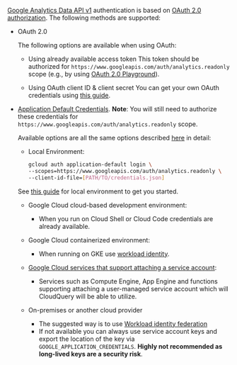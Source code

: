 [Google Analytics Data API v1](https://developers.google.com/analytics/devguides/reporting/data/v1)
authentication is based on [OAuth 2.0 authorization](https://developers.google.com/identity/protocols/oauth2).
The following methods are supported:

- OAuth 2.0

  The following options are available when using OAuth:

  - Using already available access token
    This token should be authorized for `https://www.googleapis.com/auth/analytics.readonly` scope
    (e.g., by using [OAuth 2.0 Playground](https://developers.google.com/oauthplayground/)).

  - Using OAuth client ID & client secret
    You can get your own OAuth credentials using
    [this guide](https://developers.google.com/identity/protocols/oauth2#1.-obtain-oauth-2.0-credentials-from-the-dynamic_data.setvar.console_name-.).

- [Application Default Credentials](https://cloud.google.com/sdk/gcloud/reference/auth/application-default).
  **Note**: You will still need to authorize these credentials for `https://www.googleapis.com/auth/analytics.readonly` scope.

  Available options are all the same options described [here](https://cloud.google.com/docs/authentication/provide-credentials-adc) in detail:

  - Local Environment:
    ```bash
    gcloud auth application-default login \
    --scopes=https://www.googleapis.com/auth/analytics.readonly \
    --client-id-file=[PATH/TO/credentials.json]
    ```
  See [this guide](https://developers.google.com/analytics/devguides/reporting/data/v1/quickstart-cli) for local environment to get you started.

  - Google Cloud cloud-based development environment:

    - When you run on Cloud Shell or Cloud Code credentials are already available.

  - Google Cloud containerized environment:

    - When running on GKE use [workload identity](https://cloud.google.com/kubernetes-engine/docs/how-to/workload-identity).

  - [Google Cloud services that support attaching a service account](https://cloud.google.com/docs/authentication/provide-credentials-adc#attached-sa):

    - Services such as Compute Engine, App Engine and functions supporting attaching a user-managed service account which will CloudQuery will be able to utilize.

  - On-premises or another cloud provider

    - The suggested way is to use [Workload identity federation](https://cloud.google.com/iam/docs/workload-identity-federation)
    - If not available you can always use service account keys and export the location of the key via `GOOGLE_APPLICATION_CREDENTIALS`.
      **Highly not recommended as long-lived keys are a security risk**.
